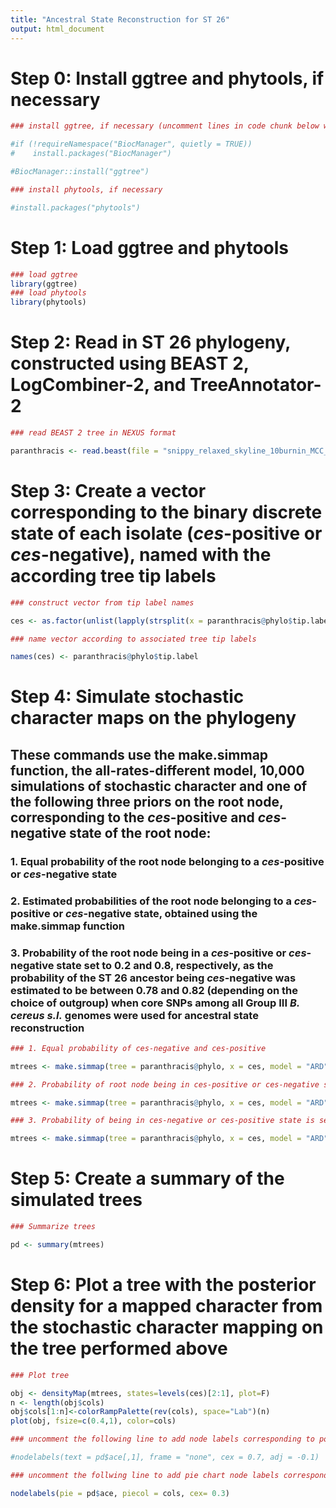 ```yaml
---
title: "Ancestral State Reconstruction for ST 26"
output: html_document
---
```


# Step 0: Install ggtree and phytools, if necessary

```r
### install ggtree, if necessary (uncomment lines in code chunk below which state with a single # character)

#if (!requireNamespace("BiocManager", quietly = TRUE))
#    install.packages("BiocManager")

#BiocManager::install("ggtree")

### install phytools, if necessary

#install.packages("phytools")
```

# Step 1: Load ggtree and phytools

```r
### load ggtree
library(ggtree)
### load phytools
library(phytools)
```

# Step 2: Read in ST 26 phylogeny, constructed using BEAST 2, LogCombiner-2, and TreeAnnotator-2

```r
### read BEAST 2 tree in NEXUS format

paranthracis <- read.beast(file = "snippy_relaxed_skyline_10burnin_MCC_CAnode_10burninLC_0burninTA.tree")
```

# Step 3: Create a vector corresponding to the binary discrete state of each isolate (*ces*-positive or *ces*-negative), named with the according tree tip labels

```r
### construct vector from tip label names

ces <- as.factor(unlist(lapply(strsplit(x = paranthracis@phylo$tip.label, split = "_"), "[[", 6)))

### name vector according to associated tree tip labels

names(ces) <- paranthracis@phylo$tip.label
```

# Step 4: Simulate stochastic character maps on the phylogeny

## These commands use the make.simmap function, the all-rates-different model, 10,000 simulations of stochastic character  and one of the following three priors on the root node, corresponding to the *ces*-positive and *ces*-negative state of the root node:

### 1. Equal probability of the root node belonging to a *ces*-positive or *ces*-negative state

### 2. Estimated probabilities of the root node belonging to a *ces*-positive or *ces*-negative state, obtained using the make.simmap function

### 3. Probability of the root node being in a *ces*-positive or *ces*-negative state set to 0.2 and 0.8, respectively, as the probability of the ST 26 ancestor being *ces*-negative was estimated to be between 0.78 and 0.82 (depending on the choice of outgroup) when core SNPs among all Group III *B. cereus s.l.* genomes were used for ancestral state reconstruction 

```r
### 1. Equal probability of ces-negative and ces-positive

mtrees <- make.simmap(tree = paranthracis@phylo, x = ces, model = "ARD", nsim = 10000, Q="empirical")

### 2. Probability of root node being in ces-positive or ces-negative state is estimated using make.simmap

mtrees <- make.simmap(tree = paranthracis@phylo, x = ces, model = "ARD", nsim = 10000, Q="empirical", pi = "estimated")

### 3. Probability of being in ces-negative or ces-positive state is set to 0.8 and 0.2, respectively

mtrees <- make.simmap(tree = paranthracis@phylo, x = ces, model = "ARD", nsim = 10000, Q="empirical", pi = c(0.8, 0.2))
```

# Step 5: Create a summary of the simulated trees

```r
### Summarize trees

pd <- summary(mtrees)
```

# Step 6: Plot a tree with the posterior density for a mapped character from the stochastic character mapping on the tree performed above

```r
### Plot tree

obj <- densityMap(mtrees, states=levels(ces)[2:1], plot=F)
n <- length(obj$cols)
obj$cols[1:n]<-colorRampPalette(rev(cols), space="Lab")(n)
plot(obj, fsize=c(0.4,1), color=cols)

### uncomment the following line to add node labels corresponding to posterior probability of being in a ces-negative state

#nodelabels(text = pd$ace[,1], frame = "none", cex = 0.7, adj = -0.1)

### uncomment the follwing line to add pie chart node labels corresponding to posterior probability of being in a particular state

nodelabels(pie = pd$ace, piecol = cols, cex= 0.3)
```